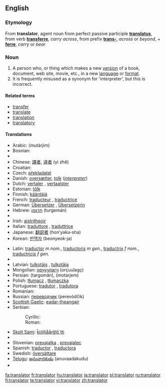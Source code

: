 ==English==

===Etymology===
From {{L.}} '''translator''', agent noun from perfect passive participle '''[[translatus]]''', from verb '''[[transferre]]''', ''carry across'', from prefix '''[[trans-]]''', ''across'' or ''beyond'', + '''[[ferre]]''', ''carry'' or ''bear''

===Noun===
{{en-noun}}

# A person who, or thing which makes a new [[version]] of a book, document, web site, movie, etc., in a new [[language]] or [[format]].
# It is frequently misused as a synonym for 'interpreter', but this is incorrect.

====Related terms====
*[[transfer]]
*[[translate]]
*[[translation]]
*[[translatory]]

====Translations====
{{top}}
*Arabic: {{Arab|[[مترجم]]}} (mutárjim) {{m}}
*Bosnian: {{t|bs|prevodilac|m}}
*{{trreq|Bulgarian}}
*Chinese: [[譯者]], [[译者]] (yì zhě)
*Croatian: {{t|hr|prevoditelj|m}}
*Czech: [[překladatel]] {{m}}
*Danish: [[oversætter]], [[tolk]] (''[[interpreter]]'')
*Dutch: [[vertaler]] {{m}}, [[vertaalster]] {{f}}
*Estonian: [[tõlk]]
*Finnish: [[kääntäjä]]
*French: [[traducteur]] {{m}}, [[traductrice]] {{f}}
*German: [[Übersetzer]] {{m}}, [[Übersetzerin]] {{f}}
*Hebrew: [[תרגמן]] (turgemán) {{m}}
*{{trreq|Hungarian}}
*Irish: [[aistritheoir]] {{m}}
*Italian: [[traduttore]] {{m}}, [[traduttrice]] {{f}}
*Japanese: [[翻訳者]] (hon’yaku-sha)
*Korean: [[번역자]] (beonyeok-ja)
{{mid}}
*Latin: [[traductor]] ''m nom.'', [[traductoris]] ''m gen.'', [[traductrix]] ''f nom.'', [[traductricis]] ''f gen.''
*{{trreq|Macedonian}}
*Latvian: [[tulkotājs]] {{m}}, [[tulkotāja]] {{f}}
*Mongolian: [[орчуулагч]] (orçuulagç)
*Persian: {{fa-Arab|[[ترگمان]]}} (targomân), {{fa-Arab|[[مترجم]]}} (motarjem)
*Polish: [[tłumacz]] {{m}}, [[tłumaczka]] {{f}}
*Portuguese: [[tradutor]] {{m}}, [[tradutora]] {{f}}
*Romanian: {{t|ro|traducător|m}}
*Russian: [[переводчик]] (perevódčik) {{m}}
*[[Scottish Gaelic]]: [[eadar-theangair]] {{m}}
*Serbian:
*:Cyrillic: {{t|sr|преводилац|m}}
*:Roman: {{t|sr|prevodilac|m}}
*[[Skolt Sami]]: [[ǩiõlljåårǧlõ´tti]]
*{{trreq|Slovak}}
*Slovenian: [[prevajalka]] {{f}}, [[prevajalec]] {{m}}
*Spanish: [[traductor]] {{m}}, [[traductora]] {{f}}
*Swedish: [[översättare]] {{c}}
*[[Telugu]]: [[అనువాదకుడు]] (anuvaadakudu)
*{{trreq|Turkish}}
{{bottom}}

[[fa:translator]]
[[fr:translator]]
[[hu:translator]]
[[ja:translator]]
[[pl:translator]]
[[ru:translator]]
[[fi:translator]]
[[te:translator]]
[[vi:translator]]
[[zh:translator]]